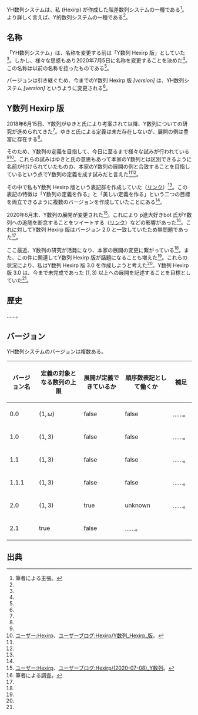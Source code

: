 YH数列システムは、私 (Hexirp) が作成した階差数列システムの一種である<ref name="assertion">筆者による主張。</ref>。より詳しく言えば、Y的数列システムの一種である<ref name="assertion" />。

== 名称 ==

「YH数列システム」は、名称を変更する前は「Y数列 Hexirp 版」としていた<ref name="assertion" />。しかし、様々な思惑もあり2020年7月5日に名称を変更することを決めた<ref name="assertion" />。この名称は以前の名称を捻ったものである<ref name="assertion" />。

バージョンは引き継ぐため、今までのY数列 Hexirp 版 ''[version]'' は、YH数列システム ''[version]'' というように変更される<ref name="assertion" />。

== Y数列 Hexirp 版 ==

2018年6月15日、Y数列がゆきと氏により考案されて以降、Y数列についての研究が進められてきた<ref name="assertion" />。ゆきと氏による定義は未だ存在しないが、展開の例は豊富に存在する<ref name="assertion" />。

そのため、Y数列の定義を目指して、今日に至るまで様々な試みが行われている<ref name="assertion" /><ref name="2019-10-14">[[ユーザー:Hexirp]]、[[ユーザーブログ:Hexirp/Y数列_Hexirp_版]]。</ref>。これらの試みはゆきと氏の意思もあって本家のY数列とは区別できるように名前が付けられていたものの、本家のY数列の展開の例と合致することを目指しているという点でY数列の定義を成す試みだと言えた<ref name="assertion" /><ref name="2019-10-14" />。

その中で私もY数列 Hexirp 版という表記群を作成していた（[[ユーザーブログ:Hexirp/Y数列_Hexirp_版|リンク]]）<ref name="assertion" />。この表記の特徴は「Y数列の定義を作る」と「美しい定義を作る」という二つの目標を両立できるように複数のバージョンを作成していたことにある<ref name="assertion" />。

2020年6月末、Y数列の展開が変更された<ref name="2020-07-08">[[ユーザー:Hexirp]]、[[ユーザーブログ:Hexirp/(2020-07-08)_Y数列]]。</ref>。これにより p進大好きbot 氏がY数列への追随を断念することをツイートする（[https://twitter.com/non_archimedean/status/1278629588134883328 リンク]）などの影響があった<ref name="survey">筆者による調査。</ref>。これに対してY数列 Hexirp 版はバージョン 2.0 と一致していたため無問題であった<ref name="assertion" />。

ここ最近、Y数列の研究が活発になり、本家の展開の変更に繋がっている<ref name="assertion" />。また、この件に関連してY数列 Hexirp 版が話題になることも増えた<ref name="assertion" />。これらの状況により、私はY数列 Hexirp 版 3.0 を作成しようと考えた<ref name="assertion" />。Y数列 Hexirp 版 3.0 は、今まで未完成であった \( (1,3) \) 以上への展開を記述することを目標としていた<ref name="assertion" />。

== 歴史 ==

……。

== バージョン ==

YH数列システムのバージョンは複数ある。

{| class="wikitable"
! バージョン名
! 定義の対象となる数列の上限
! 展開が定義できているか
! 順序数表記として働くか
! 補足
|-
| 0.0
| \( ( 1, \omega ) \)
| false
| false
| ……。
|-
| 1.0
| \( ( 1, 3 ) \)
| false
| false
| ……。
|-
| 1.1
| \( ( 1, 3 ) \)
| false
| false
| ……。
|-
| 1.1.1
| \( ( 1, 3 ) \)
| false
| false
| ……。
|-
| 2.0
| \( ( 1, 3 ) \)
| true
| unknown
| ……。
|-
| 2.1
| true
| false
| ……。
|}

== 出典 ==

<references />
